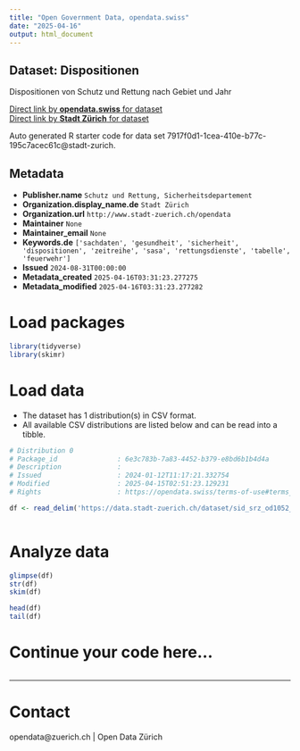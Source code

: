 ```yaml
---
title: "Open Government Data, opendata.swiss"
date: "2025-04-16"
output: html_document
---
```


## Dataset: Dispositionen

Dispositionen von Schutz und Rettung nach Gebiet und Jahr

[Direct link by **opendata.swiss** for dataset](https://opendata.swiss/de/dataset/dispositionen)<br>
[Direct link by **Stadt Zürich** for dataset](https://data.stadt-zuerich.ch/dataset/sid_srz_od1052_dispositionen_jahr_gebiet)

Auto generated R starter code for data set 7917f0d1-1cea-410e-b77c-195c7acec61c@stadt-zurich.

## Metadata

- **Publisher.name** `Schutz und Rettung, Sicherheitsdepartement`
- **Organization.display_name.de** `Stadt Zürich`
- **Organization.url** `http://www.stadt-zuerich.ch/opendata`
- **Maintainer** `None`
- **Maintainer_email** `None`
- **Keywords.de** `['sachdaten', 'gesundheit', 'sicherheit', 'dispositionen', 'zeitreihe', 'sasa', 'rettungsdienste', 'tabelle', 'feuerwehr']`
- **Issued** `2024-08-31T00:00:00`
- **Metadata_created** `2025-04-16T03:31:23.277275`
- **Metadata_modified** `2025-04-16T03:31:23.277282`


# Load packages

```r

library(tidyverse)
library(skimr)

```

# Load data

-   The dataset has 1 distribution(s) in CSV format.
-   All available CSV distributions are listed below and can be read into a tibble.

```r

# Distribution 0
# Package_id               : 6e3c783b-7a83-4452-b379-e8bd6b1b4d4a
# Description              : 
# Issued                   : 2024-01-12T11:17:21.332754
# Modified                 : 2025-04-15T02:51:23.129231
# Rights                   : https://opendata.swiss/terms-of-use#terms_open

df <- read_delim('https://data.stadt-zuerich.ch/dataset/sid_srz_od1052_dispositionen_jahr_gebiet/download/GES105OD1052.csv')



```

# Analyze data

```r

glimpse(df)
str(df)
skim(df)

head(df)
tail(df)

```

# Continue your code here...

```r

```

------------------------------------------------------------------------

# Contact

opendata@zuerich.ch | Open Data Zürich
